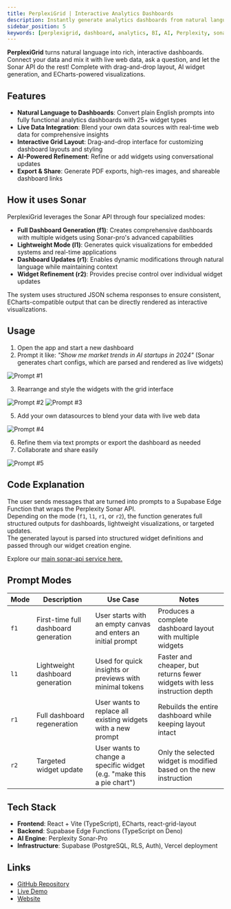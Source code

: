 ```yaml
---
title: PerplexiGrid | Interactive Analytics Dashboards
description: Instantly generate analytics dashboards from natural language using live data via Perplexity Sonar API.
sidebar_position: 5
keywords: [perplexigrid, dashboard, analytics, BI, AI, Perplexity, sonar, echarts, supabase]
---
```


**PerplexiGrid** turns natural language into rich, interactive dashboards. Connect your data and mix it with live web data, ask a question, and let the Sonar API do the rest! Complete with drag-and-drop layout, AI widget generation, and ECharts-powered visualizations.

## Features

* **Natural Language to Dashboards**: Convert plain English prompts into fully functional analytics dashboards with 25+ widget types
* **Live Data Integration**: Blend your own data sources with real-time web data for comprehensive insights
* **Interactive Grid Layout**: Drag-and-drop interface for customizing dashboard layouts and styling
* **AI-Powered Refinement**: Refine or add widgets using conversational updates
* **Export & Share**: Generate PDF exports, high-res images, and shareable dashboard links

## How it uses Sonar

PerplexiGrid leverages the Sonar API through four specialized modes:

* **Full Dashboard Generation (f1)**: Creates comprehensive dashboards with multiple widgets using Sonar-pro's advanced capabilities
* **Lightweight Mode (l1)**: Generates quick visualizations for embedded systems and real-time applications
* **Dashboard Updates (r1)**: Enables dynamic modifications through natural language while maintaining context
* **Widget Refinement (r2)**: Provides precise control over individual widget updates

The system uses structured JSON schema responses to ensure consistent, ECharts-compatible output that can be directly rendered as interactive visualizations.

## Usage

1. Open the app and start a new dashboard  
2. Prompt it like: _"Show me market trends in AI startups in 2024"_  (Sonar generates chart configs, which are parsed and rendered as live widgets)

![Prompt #1](https://www.perplexigrid.com/guide/prompt_dark.gif)

3. Rearrange and style the widgets with the grid interface  

![Prompt #2](https://www.perplexigrid.com/guide/move_dark.gif)
![Prompt #3](https://www.perplexigrid.com/guide/customize_dark.gif)

5. Add your own datasources to blend your data with live web data

![Prompt #4](https://www.perplexigrid.com/guide/datasource_dark.gif)

6. Refine them via text prompts or export the dashboard as needed  
7. Collaborate and share easily

![Prompt #5](https://www.perplexigrid.com/guide/invite_dark.gif)

## Code Explanation

The user sends messages that are turned into prompts to a Supabase Edge Function that wraps the Perplexity Sonar API.  
Depending on the mode (`f1`, `l1`, `r1`, or `r2`), the function generates full structured outputs for dashboards, lightweight visualizations, or targeted updates.  
The generated layout is parsed into structured widget definitions and passed through our widget creation engine.

Explore our [main sonar-api service here.](https://github.com/PetarRan/perplexigrid/blob/main/server/supabase/functions/_shared/perplexityService.ts)

## Prompt Modes

| Mode | Description | Use Case | Notes |
|------|-------------|----------|-------|
| `f1` | First-time full dashboard generation | User starts with an empty canvas and enters an initial prompt | Produces a complete dashboard layout with multiple widgets |
| `l1` | Lightweight dashboard generation | Used for quick insights or previews with minimal tokens | Faster and cheaper, but returns fewer widgets with less instruction depth |
| `r1` | Full dashboard regeneration | User wants to replace all existing widgets with a new prompt | Rebuilds the entire dashboard while keeping layout intact |
| `r2` | Targeted widget update | User wants to change a specific widget (e.g. "make this a pie chart") | Only the selected widget is modified based on the new instruction |

## Tech Stack

* **Frontend**: React + Vite (TypeScript), ECharts, react-grid-layout
* **Backend**: Supabase Edge Functions (TypeScript on Deno)
* **AI Engine**: Perplexity Sonar-Pro
* **Infrastructure**: Supabase (PostgreSQL, RLS, Auth), Vercel deployment

## Links

- [GitHub Repository](https://github.com/PetarRan/perplexigrid)
- [Live Demo](https://app.perplexigrid.com)
- [Website](https://www.perplexigrid.com)